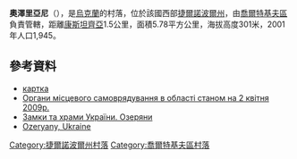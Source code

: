 {{coord|48|53|30|N|25|56|47|E|scale:30000|display=title}}

'''奧澤里亞尼'''（{{lang-uk|Озеряни}}），是[[烏克蘭|烏克蘭]]的村落，位於該國西部[[捷爾諾波爾州|捷爾諾波爾州]]，由[[喬爾特基夫區|喬爾特基夫區]]負責管轄，距離[[康斯坦齊亞|康斯坦齊亞]]1.5公里，面積5.78平方公里，海拔高度301米，2001年人口1,945。

==參考資料==
* [https://web.archive.org/web/20180210181323/http://w1.c1.rada.gov.ua/pls/z7503/A005?rdat1=28.11.2012&rf7571=30559 картка]
* [https://archive.is/20120906091527/http://www.obl-rada.te.ua/uk/informatsiya/orhany-mistsevoho-samovryaduvannya-v-oblasti Органи місцевого самоврядування в області станом на 2 квітня 2009р.]
* [http://www.castles.com.ua/oz.html Замки та храми України. Озеряни] {{Wayback|url=http://www.castles.com.ua/oz.html |date=20190803133307 }}
* [http://data.jewishgen.org/wconnect/wc.dll?jg~jgsys~yizkor~lookup_pb~110 Ozeryany, Ukraine] {{Wayback|url=http://data.jewishgen.org/wconnect/wc.dll?jg~jgsys~yizkor~lookup_pb~110 |date=20151005183954 }} {{ref-en}}

{{DEFAULTSORT:Озеряни}}
[[Category:捷爾諾波爾州村落|Category:捷爾諾波爾州村落]]
[[Category:喬爾特基夫區村落|Category:喬爾特基夫區村落]]


{{Ternopil-geo-stub}}